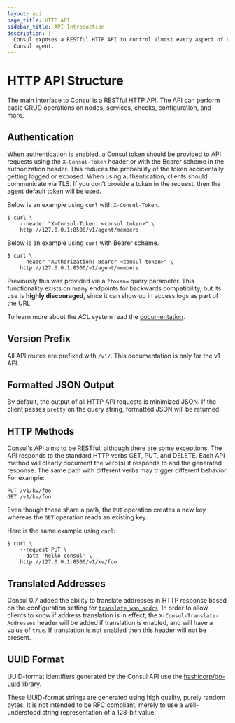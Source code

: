 ```yaml
---
layout: api
page_title: HTTP API
sidebar_title: API Introduction
description: |-
  Consul exposes a RESTful HTTP API to control almost every aspect of the
  Consul agent.
---
```


# HTTP API Structure

The main interface to Consul is a RESTful HTTP API. The API can perform basic
CRUD operations on nodes, services, checks, configuration, and more.

## Authentication

When authentication is enabled, a Consul token should be provided to API
requests using the `X-Consul-Token` header or with the
Bearer scheme in the authorization header.
This reduces the probability of the
token accidentally getting logged or exposed. When using authentication,
clients should communicate via TLS. If you don’t provide a token in the request, then the agent default token will be used.

Below is an example using `curl` with `X-Consul-Token`.

```shell-session
$ curl \
    --header "X-Consul-Token: <consul token>" \
    http://127.0.0.1:8500/v1/agent/members
```

Below is an example using `curl` with Bearer scheme.

```shell-session
$ curl \
    --header "Authorization: Bearer <consul token>" \
    http://127.0.0.1:8500/v1/agent/members
```

Previously this was provided via a `?token=` query parameter. This functionality
exists on many endpoints for backwards compatibility, but its use is **highly
discouraged**, since it can show up in access logs as part of the URL.

To learn more about the ACL system read the [documentation](/docs/acl/acl-system).

## Version Prefix

All API routes are prefixed with `/v1/`. This documentation is only for the v1 API.

## Formatted JSON Output

By default, the output of all HTTP API requests is minimized JSON. If the client
passes `pretty` on the query string, formatted JSON will be returned.

## HTTP Methods

Consul's API aims to be RESTful, although there are some exceptions. The API
responds to the standard HTTP verbs GET, PUT, and DELETE. Each API method will
clearly document the verb(s) it responds to and the generated response. The same
path with different verbs may trigger different behavior. For example:

```text
PUT /v1/kv/foo
GET /v1/kv/foo
```

Even though these share a path, the `PUT` operation creates a new key whereas
the `GET` operation reads an existing key.

Here is the same example using `curl`:

```shell-session
$ curl \
    --request PUT \
    --data 'hello consul' \
    http://127.0.0.1:8500/v1/kv/foo
```

## Translated Addresses

Consul 0.7 added the ability to translate addresses in HTTP response based on
the configuration setting for
[`translate_wan_addrs`](/docs/agent/options#translate_wan_addrs). In order
to allow clients to know if address translation is in effect, the
`X-Consul-Translate-Addresses` header will be added if translation is enabled,
and will have a value of `true`. If translation is not enabled then this header
will not be present.

## UUID Format

UUID-format identifiers generated by the Consul API use the
[hashicorp/go-uuid](https://github.com/hashicorp/go-uuid) library.

These UUID-format strings are generated using high quality, purely random bytes.
It is not intended to be RFC compliant, merely to use a well-understood string
representation of a 128-bit value.
